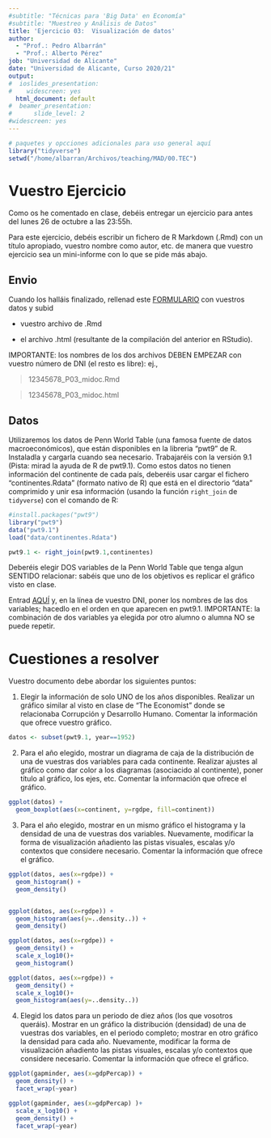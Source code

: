 ```yaml
---
#subtitle: "Técnicas para 'Big Data' en Economía"
#subtitle: "Muestreo y Análisis de Datos"
title: 'Ejercicio 03:  Visualización de datos'
author: 
  - "Prof.: Pedro Albarrán"
  - "Prof.: Alberto Pérez"
job: "Universidad de Alicante" 
date: "Universidad de Alicante, Curso 2020/21"  
output:
#  ioslides_presentation: 
#    widescreen: yes
  html_document: default
#  beamer_presentation: 
#      slide_level: 2
#widescreen: yes
---
```


```r
# paquetes y opcciones adicionales para uso general aquí
library("tidyverse")
setwd("/home/albarran/Archivos/teaching/MAD/00.TEC")
```


# Vuestro Ejercicio

Como os he comentado en clase, debéis entregar un ejercicio para antes del lunes 26 de octubre a las 23:55h.

Para este ejercicio, debéis escribir un fichero de R Markdown (.Rmd) con un título apropiado, vuestro nombre como autor, etc. de manera que vuestro ejercicio sea un mini-informe con lo que se pide más abajo. 

## Envio

Cuando los halláis finalizado, rellenad este 
[FORMULARIO](https://docs.google.com/forms/d/e/1FAIpQLSdM_MSZUJQJYJ2pUGXq5cUM5r05MBL7NSF5JxpgjFsphr1xzA/viewform) 
 con vuestros datos y subid 
 
 * vuestro archivo de .Rmd 
 
 * el archivo .html (resultante de la compilación del anterior en RStudio).
 
IMPORTANTE: los nombres de los dos archivos DEBEN EMPEZAR con vuestro número de DNI (el resto es libre): ej., 

  > 12345678_P03_midoc.Rmd
  
  > 12345678_P03_midoc.html

## Datos

Utilizaremos los datos de Penn World Table (una famosa fuente de datos macroeconómicos), que están disponibles en la libreria "pwt9" de R. Instaladla y cargarla cuando sea necesario. Trabajaréis con la versión 9.1 (Pista: mirad la ayuda de R de pwt9.1). Como estos datos no tienen información del continente de cada país, deberéis usar cargar el fichero "continentes.Rdata" (formato nativo de R) que está en el directorio "data" comprimido y unir esa información (usando la función `right_join` de `tidyverse`) con el comando de R:


```r
#install.packages("pwt9")
library("pwt9")
data("pwt9.1")
load("data/continentes.Rdata")
```


```r
pwt9.1 <- right_join(pwt9.1,continentes)
```


Deberéis elegir DOS variables de la Penn World Table que tenga algun SENTIDO relacionar: sabéis que uno de los objetivos es replicar el gráfico visto en clase. 

Entrad 
[AQUÍ](https://docs.google.com/spreadsheets/d/1SRFmv_GtRevj-86igGX3cBOOc6TSuRbaqYdXPzWmmdE/edit?usp=sharing) 
y, en la línea de vuestro DNI, poner los nombres de las dos variables; hacedlo en el orden en que aparecen en pwt9.1. IMPORTANTE: la combinación de dos variables ya elegida por otro alumno o alumna NO se puede repetir.

# Cuestiones a resolver

Vuestro documento debe abordar los siguientes puntos:

1. Elegir la información de solo UNO de los años disponibles. Realizar un gráfico similar al visto en clase de "The Economist" donde se relacionaba Corrupción y Desarrollo Humano. Comentar la información que ofrece vuestro gráfico.

```r
datos <- subset(pwt9.1, year==1952)

```

2. Para el año elegido, mostrar un diagrama de caja de la distribución de una de vuestras dos variables para cada continente. Realizar ajustes al gráfico como dar color a los diagramas (asociacido al continente), poner título al gráfico, los ejes, etc. Comentar la información que ofrece el gráfico.
  
```r
ggplot(datos) +
  geom_boxplot(aes(x=continent, y=rgdpe, fill=continent)) 
```

3. Para el año elegido, mostrar en un mismo gráfico el histograma y la densidad de una de vuestras dos variables. Nuevamente, modificar la forma de visualización añadiento las pistas visuales, escalas y/o contextos que considere necesario.<!-- En concreto, comprobar cómo cambia el gráfico dependiendo de si se usa escala logaritmica o no y de si se usa o no la opción de estética `y=..density..` en el histograma; es decir, son cuatro gráficos en total.--> Comentar la información que ofrece el gráfico.

```r
ggplot(datos, aes(x=rgdpe)) +
  geom_histogram() +
  geom_density() 


ggplot(datos, aes(x=rgdpe)) +
  geom_histogram(aes(y=..density..)) +
  geom_density() 

ggplot(datos, aes(x=rgdpe)) +
  geom_density() +
  scale_x_log10()+
  geom_histogram() 

ggplot(datos, aes(x=rgdpe)) +
  geom_density() +
  scale_x_log10()+
  geom_histogram(aes(y=..density..)) 


```

4. Elegid los datos para un periodo de diez años (los que vosotros queráis). Mostrar en un gráfico la distribución (densidad) de una de vuestras dos variables, en el periodo completo; mostrar en otro gráfico la densidad para cada año. Nuevamente, modificar la forma de visualización añadiento las pistas visuales, escalas y/o contextos que considere necesario. Comentar la información que ofrece el gráfico.
  
```r
ggplot(gapminder, aes(x=gdpPercap)) +
  geom_density() +
  facet_wrap(~year)

ggplot(gapminder, aes(x=gdpPercap) )+
  scale_x_log10() +
  geom_density() +
  facet_wrap(~year)
```



<!--
Para responder a esta práctica, se debe crear un informe de R Markdown. Tu archivo .Rmd tendrá nombre "APELLIDO-NOMBRE-P02" (reemplaza APELLIDO-NOMBRE por tu primer apellido y nombre). El título será `Análisis de Datos, Práctica 2` y tu nombre completo debe aparecer en el campo de autor. Debes incluir secciones, listas, imágenes (pueden ser disponible a traves de una dirección de internet). Debes enviarme (por e-mail o UACloud) tanto el archivo .Rmd como el resultado final, un documento un .html.


1. Elija uno de los gráficos de datos listados a continuación:

    1. [¿Quién no paga el Impuesto sobre la Renta?](http://thefuturebuzz.com/2012/09/19/simplicity-with-data-visualization-is-still-best)
    2. [Las 10 marcas de cigarros con mayores vental a nivel mundial, 2004-2007](http://vizwiz.blogspot.com/2009/12/simple-is-better.html)
    3. [Anillos de los Playoff de la NBA](http://champsring.com/products/pro-basketball-2013)
    4. [Ranking de Universidades en Reino Unido](http://static.guim.co.uk/sys-images/Guardian/Pix/maps_and_graphs/2010/9/7/1283876186403/Top-universities-graphic-001.jpg)
    5. [Obesidad Infantil en los EE.UU.](http://www.sparkpe.org/blog/wp-content/uploads/2010/07/childhood-obesity-bmi.gif)
    6. [Relación entre edad y madurez psicosocial](http://ars.els-cdn.com/content/image/1-s2.0-S1043276005002602-gr2.jpg)
    7. [Localización de desechos plásticos flotantes](http://images.nationalgeographic.com/wpf/media-content/photos/000/816/81694-cb1405449966.jpg)

    Conteste las siguientes preguntas. Asegúrese de indicar el gráfico seleccionado.

    a. Identifique los indicadores visuales, el sistema de coordenadas y la(s) escala(s).
    b. ¿Cuántas variables se muestran en el gráfico? Enlaza explícitamente cada variable a una clave visual que hayas enumerado anteriormente.
    c. Critique este gráfico de datos usando la taxonomía descrita en el curso.

2. En este ejercicio usaremos los datos de [Gapminder](https://www.gapminder.org/), una fundación que promueve el uso y comprensión de las estadísticas y la información "para una visión del mundo basado en hechos". En concreto usaremos, los datos disponibles en el paquete `gapminder` de R 
```r
#install.packages("gapminder")  # instalar si no lo estuviera
library(gapminder)
data("gapminder")
str(gapminder)
```

  a. Elegir la información de solo UNO de los años disponibles (desde 1952 a 2007, en incrementos de 5 años). Realizar un gráfico similar al visto en clase de "The Economist" para la relación entre esperanza de vida y el PIB per cápita. Comentar la información que ofrece el gráfico.

```r
datos <- subset(gapminder, year==1952)

```

  b. Para el año elegido, mostrar un diagrama de caja de la distribución del PIB per capita para cada continente. Realizar ajustes al gráfico como dar color a los diagramas (asociacido al continente), poner título al gráfico, los ejes, etc. Comentar la información que ofrece el gráfico.
  
```r
ggplot(datos) +
  geom_boxplot(aes(x=continent, y=lifeExp, fill=continent)) 
```

  c. Para el año elegido, mostrar un histograma y la distribución (densidad) de la renta per cápita. Nuevamente, modificar la forma de visualización añadiento las pistas visuales y el contexto que considere necesario. Comentar la información que ofrece el gráfico.

```r
ggplot(datos, aes(x=gdpPercap)) +
  geom_histogram() 

ggplot(datos, aes(x=gdpPercap)) +
  geom_density() 
```

  d. Usando los datos de todos los años, mostrar la distribución (densidad) de la renta per cápita para cada año. Nuevamente, modificar la forma de visualización añadiento las pistas visuales y el contexto que considere necesario (en particular, ¿le parecen adecuados/legibles los valores de la renta tal como se muestran por defecto). Comentar la información que ofrece el gráfico.
  
```r
ggplot(gapminder, aes(x=gdpPercap)) +
  geom_density() +
  facet_wrap(~year)

ggplot(gapminder, aes(x=gdpPercap) )+
  scale_x_log10() +
  geom_density() +
  facet_wrap(~year)
```

-->